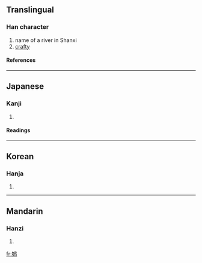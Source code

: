 {{see|妫|媯}}

==Translingual==
===Han character===
{{Han char|rn=38|rad=女|as=12|sn=15|four=|canj=女月竹火 (VBHF)}}
# name of a river in Shanxi
# [[crafty]]
====References====
{{Han ref|kx=0271.130|dkj=06720|dj=0539.060|hdz=21082.061|uh=5B00|ud=23296}}
----
==Japanese==
===Kanji===
{{ja-kanji|grade=|rs=女12}}
# {{defn|Japanese}} 
====Readings====
{{ja-readings|on=[[き]] (ki), [[ぎ]] (gi)|kun=[[わるがしこい]] (warugashikoi)}}
----
==Korean==
===Hanja===
{{ko-hanja|hangeul=규|rv=gyu|mr=kyu}}
# {{defn|Korean}}
----
==Mandarin==
===Hanzi===
{{cmn-hanzi|sim=妫|pin=[[gūi]] (gui1)|wg=kuei<sup>1</sup>}}
# {{defn|Mandarin}}

[[fr:嬀]]